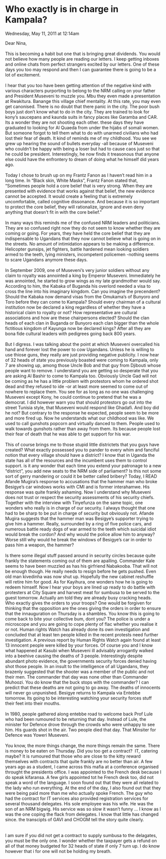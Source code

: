 # Who exactly is in charge in Kampala?

Wednesday, May 11, 2011 at 12:14am


Dear Nina,  
   
This is becoming a habit but one that is bringing great dividends. You would not believe how many people are reading our letters. I keep getting inboxes and online chats from perfect strangers excited by our letters. One of these days you too may respond and then I can guarantee there is going to be a lot of excitement.  
   
I hear that you too have been getting attention of the negative kind with various characters purporting to belong to the NRM calling on your father and President Museveni to muzzle you. Mbu they even made a presentation at Rwakitura. Banange this village chief mentality. At this rate, you may even get canonised. There is no doubt that there panic in the city. The poor bush boys just don't know what to do in the city. They are trained to look for kony's saucepans and kaunda suits in fancy places like Garamba and CAR. Its a wonder they are not shooting each other. these days they have graduated to looking for Al Quaeda from under the hijabs of somali women. But someone forgot to tell them what to do with unarmed civilians who had lost their fear of death. It kind of reminds me of my childhood. You see we grew up hearing the sound of bullets everyday -all because of Museveni who couldn't be happy with being a loser but had to cause caos just so that he could be president. Interestingly, he now finds it treasonous that anyone else could have the enfrontery to dream of doing what he himself did years ago.  
   
Today I chose to brush up on my Frantz Fanon as I haven't read him in a long time. In "Black skin, White Masks", Frantz Fanon stated that, "Sometimes people hold a core belief that is very strong. When they are presented with evidence that works against that belief, the new evidence cannot be accepted. It would create a feeling that is extremely uncomfortable, called cognitive dissonance. And because it is so important to protect the core belief, they will rationalize, ignore and even deny anything that doesn't fit in with the core belief."  
   
In many ways this reminds me of the confused NRM leaders and politicians. They are so confused right now they do not seem to know whether they are coming or going. For years, they have held the core belief that they are indispensable to Ugandans that they now cannot believe what is going on in the streets. No amount of intimidation appears to be making a difference. Helicopter gunsips, jet fighters, battle hardened mean looking soldiers armed to the teeth, lying ministers, incompetent policemen -nothing seems to scare Ugandans anymore these days.  
   
In September 2009, one of Museveni's very junior soldiers without any claim to royalty was annointed a king by Emperor Museveni. Immediately he was annointed, he started to grow wings as my late grandmother would say. According to him, the Kabaka of Buganda his overlord needed a visa to cross the line into his imaginary kingdom. Can you imagine the precendent? Should the Kabaka now demand visas from the Omukama's of Bunyoro and Toro before they can come to Kampala? Should every chairman of a cultural institution now be declared a king regardless of whether they have a historical claim to royalty or not? How representative are cultural associations and how are these chairpersons elected? Should the clan heads of each clan in Buganda or Bunyoro each clan bigger than the whole fictitious kingdom of Kayunga now be declared kings? After all they are bona fide cultural leaders with pedigrees going back 800 years.  
   
But I digress. I was talking about the point at which Museveni overcalled his hand and forever lost the power to cow Ugandans. Unless he is willing to use thiose guns, they really are just providing negative publicity. I now hear of 32 heads of state you previously boasted were coming to Kampala, only 7 are showing up, among those Uncle Bob and that guy from Djibouti whose people want to remove. I understand you are getting so desperate that you are asking Al Bashir to come to Kampala too. Obviously Uncle Gad will not be coming as he has a little problem with protestors whom he ordered shot dead and they refused to ide -or at least more seemed to come out of nowhere to replace them. You see for as long as no one was challenging Museveni except Kony, he could continue to pretend that he was a democrat. I did however warn you that should protestors go out into the street Tunisia style, that Museveni would respond like Ghadafi. And boy did he not? But contrary to the response he expected, people seem to be more and more fired up. Now he understands what our childhood was like. We used to call gunshots popcorn and virtually danced to them. People used to walk towards gunshots rather than away from them. Its because people lost their fear of death that he was able to get support for his war.  
   
This of course brings me to those stupid little districtets that you guys have created? What exactly possessed you to pander to every whim and fanciful notion that every village should have a district? I know that in Uganda the state has all of the resources and the incumbent uses them to control support. is it any wonder that each time you extend your patronage to a new "district", you add new seats to the NRM side of parliament? Is this not some sort of gerry mandering or could it be better called bribery? Today, I READ Afande Mugira's response to accusations that the hammer man who broke Besigye's car windows works with CMI and is former interahamwe. His response was quite frankly ashaming. Now I understand why Museveni does not trust or respect the security assessments of his security chiefs. Together with the interview with Tinyefunza on the same topic, one wonders who really is in charge of our security. I always thought that one had to be sharp to be put in charge of security but obviously not. Afande Mugira suggests that the hammer man was Besigye's supporter trying to give him a hammer. Really, surrounded by a ring of five police cars, and numerous battle ready dogs of war armed to the teeth which suicidal idiot would break the cordon? And why would the police allow him to anyway? Worse still why would he break the windows of Besigye's car in order to pass him a weapon, the hammer?  
   
Is there some illegal stuff passed around in security circles because quite frankly the statements coming out of them are apalling. Commander Kale seems to have been muzzled as has his girfriend Nabakooba. That will not be enough though. He really needs to resign before he gets pushed. Even old man kivedinha was now shut up. Hopefully the new cabinet reshuffle will retire him for good. As for Kayihura, one wonders how he is going to redeem himself. Now I hear your boys are lined up ready to do battle with protesters at City Square and harvest meat for sumbusa to be served to the guest tomorrow. Actually am told they are already busy cracking heads. Who exactly gives the orders to your troops? One would be forgiven for thinking that the opposition are the ones giving the orders in order to ensure that the innauguration on Thursday is a shambles. You know this is going to come back to bite your collective bum, dont you? The police is under a microscope and you are going to cope plenty of flac whether you realise it or not. Human rights Watch has already done its own investigation and concluded that at least ten people killed in the recent protests need further investigation. A previous report by Human Rights Watch again found at least 13 innocent people were killed by your forces. Of course you and I know what happened at Kasubi when Museveni ill advisably arrogantly walked into a beehive causing the deaths of 3 people. Interestingly despite abundant photo evidence, the governments security forces denied having shot those people. In an insult to the intelligence of all Ugandans, they brazenly suggested that the shooter was a member of the public and not their men. The commander that day was none other than Commander Muhoozi. You do know that the buck stops with the commander? I can predict that these deaths are not going to go away. The deaths of innocents will never go unpunished. Besigye returns to Kampala via Entebbe tomorrow. Its going to be interesting watching your security forces stuff their feet into their mouths.  
   
In 1980, people gathered along entebbe road to welcome back Prof Lule who had been rumoured to be returning that day. Instead of Lule, the minister for Defence drove through the crowds who were unhappy to see him. His guards shot in the air. Two people died that day. That Minsiter for Defence was Yoweri Museveni.  
   
You know, the more things change, the more things remain the same. There is money to be eaten on Thursday. Did you too get a contract?  IT, catering maybe? It is rumoured that those who are close to the kitty reward themselves with contracts that quite frankly are no better than air. A few years ago as a student, I came across this mafia at a conference organised throught the presidents office. I was appointed to the French desk because I do speak kifaransa. A few girls appointed tot he French desk too, did not speak a word of the language. I soon found out that they were all related to the lady who run everything. At the end of the day, I also found out that they were being paid more than me who actually spoke French. The guy who had the contract for IT services also provided registration services for several thousand delegates. His sole employee was his wife. He was the son of an NRM bigwig. His service was so slow it wasn't funny ... I know as I was the one coping the flack from delegates. I know that little has changed since. the transcipts of GAVI and CHOGM tell the story quite clearly.  
   
   
I am sure if you did not get a contract to supply sumbusa to the delagates, you must be the only one. I wonder whether the taxpayer gets a refund on all of that money budgeted for 32 heads of state if only 7 turn up. I do know however that i for one will not be holding my breath.
